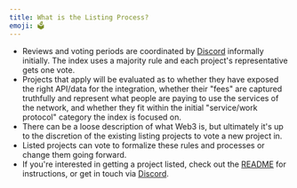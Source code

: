 ```yaml
---
title: What is the Listing Process?
emoji: 🗳
---
```


- Reviews and voting periods are coordinated by [Discord](https://discord.gg/XRBdtMeERw) informally initially. The index uses a majority rule and each project's representative gets one vote.
- Projects that apply will be evaluated as to whether they have exposed the right API/data for the integration, whether their "fees" are captured truthfully and represent what people are paying to use the services of the network, and whether they fit within the initial "service/work protocol" category the index is focused on.
- There can be a loose description of what Web3 is, but ultimately it's up to the discretion of the existing listing projects to vote a new project in.
- Listed projects can vote to formalize these rules and processes or change them going forward.
- If you're interested in getting a project listed, check out the [README](https://github.com/web3index/web3index-org#providing-revenue-data-for-project-submission) for instructions, or get in touch via [Discord](https://discord.gg/XRBdtMeERw).
